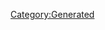 {{Texts/Music
 |ID=10
 |MusicName=インフィニティ
 |OfficialName=インフィニティ
 |VocalName=シェリル・ノーム starring May'n
 |VocalNameLF=シェリル・ノーム starring May'n
 |Description=作品：マクロスF

歌手：シェリル・ノーム starring May'n

作詞：岩里祐穂
作曲：菅野よう子
 |BuyURL=https://recochoku.jp/song/S20154470/
 |StoryDesc=シェリルのフロンティア船団ラストライブの最中、
船外ではバジュラとの壮絶な戦闘が勃発していた。

ライブの最後を飾る楽曲を前に、シェリルは
特別な想いをこめて歌うことを宣言する。
彼女の祈りは、宇宙で戦う彼らに届くのか…？
 |StoryTitle=「ちょっとわがまま言わせてもらってもいいかな？」
 |BannerId=3
 |AnmStoreURL=https://anime.dmkt-sp.jp/animestore/ci_pc?workId=20494
}}
[[Category:Generated]]

